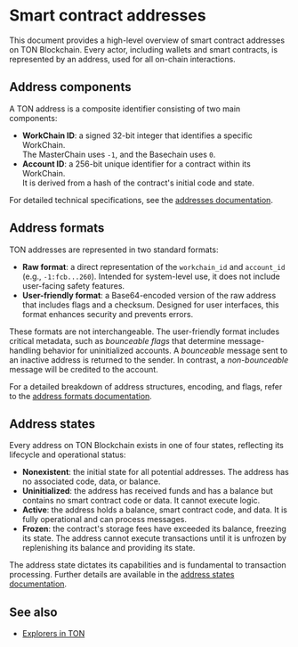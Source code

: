 
# Smart contract addresses

This document provides a high-level overview of smart contract addresses on TON Blockchain. Every actor, including wallets and smart contracts, is represented by an address, used for all on-chain interactions.

## Address components

A TON address is a composite identifier consisting of two main components:

- **WorkChain ID**: a signed 32-bit integer that identifies a specific WorkChain.<br/>
The MasterChain uses `-1`, and the Basechain uses `0`.
- **Account ID**: a 256-bit unique identifier for a contract within its WorkChain. <br/>
It is derived from a hash of the contract's initial code and state.

For detailed technical specifications, see the [addresses documentation](/v3/documentation/smart-contracts/addresses/address).

## Address formats

TON addresses are represented in two standard formats:

-   **Raw format**: a direct representation of the `workchain_id` and `account_id` (e.g., `-1:fcb...260`). Intended for system-level use, it does not include user-facing safety features.
-   **User-friendly format**: a Base64-encoded version of the raw address that includes flags and a checksum. Designed for user interfaces, this format enhances security and prevents errors.

These formats are not interchangeable. The user-friendly format includes critical metadata, such as _bounceable flags_ that determine message-handling behavior for uninitialized accounts. A *bounceable* message sent to an inactive address is returned to the sender. In contrast, a *non-bounceable* message will be credited to the account.

For a detailed breakdown of address structures, encoding, and flags, refer to the [address formats documentation](/v3/documentation/smart-contracts/addresses/address-formats).


## Address states

Every address on TON Blockchain exists in one of four states, reflecting its lifecycle and operational status:

- **Nonexistent**: the initial state for all potential addresses. The address has no associated code, data, or balance.
- **Uninitialized**: the address has received funds and has a balance but contains no smart contract code or data. It cannot execute logic.
- **Active**: the address holds a balance, smart contract code, and data. It is fully operational and can process messages.
- **Frozen**: the contract's storage fees have exceeded its balance, freezing its state. The address cannot execute transactions until it is unfrozen by replenishing its balance and providing its state.

The address state dictates its capabilities and is fundamental to transaction processing. Further details are available in the [address states documentation](/v3/documentation/smart-contracts/addresses/address-states).

## See also

- [Explorers in TON](/v3/concepts/dive-into-ton/ton-ecosystem/explorers-in-ton)

<Feedback />

